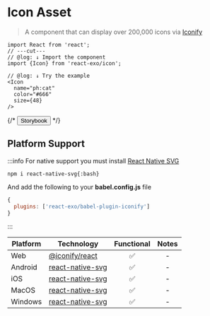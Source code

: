 
# Icon Asset

> A component that can display over 200,000 icons via [Iconify](https://icon-sets.iconify.design)

<Icon 
  name="ph:cat"
  color="#666"
  size={48}
/>

```tsx twoslash
import React from 'react';
// ---cut---
// @log: ↓ Import the component
import {Icon} from 'react-exo/icon';

// @log: ↓ Try the example
<Icon 
  name="ph:cat"
  color="#666"
  size={48}
/>
```

{/* <Button href="https://exo.fig.run/?path=/docs/primitives-assets-icon">Storybook</Button> */}

## Platform Support

:::info
For native support you must install [React Native SVG](https://github.com/software-mansion/react-native-svg)

`npm i react-native-svg{:bash}`

And add the following to your **babel.config.js** file

```js
{
  plugins: ['react-exo/babel-plugin-iconify']
}
```
:::

| Platform | Technology | Functional | Notes |
| -------- | ---------- | :--------: | :---: |
| Web | [@iconify/react](https://iconify.design/docs/icon-components/react) | ✅ | - |
| Android | [react-native-svg](https://github.com/software-mansion/react-native-svg) | ✅ | - |
| iOS | [react-native-svg](https://github.com/software-mansion/react-native-svg) | ✅ | - |
| MacOS | [react-native-svg](https://github.com/software-mansion/react-native-svg) | ✅ | - |
| Windows | [react-native-svg](https://github.com/software-mansion/react-native-svg) | ✅ | - |
